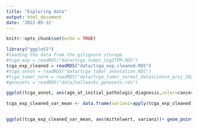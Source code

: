 ```yaml
---
title: "Exploring data"
output: html_document
date: '2022-05-12'
---
```


```r
knitr::opts_chunk$set(echo = TRUE)
```

```r
library("ggplot2")
#loading the data from the gitignore storage
#tcga_exp = readRDS("data/tcga_tumor_log2TPM.RDS")
tcga_exp_cleaned = readRDS("data/tcga_exp_cleaned.RDS")
#tcga_annot = readRDS("data/tcga_tumor_annotation.RDS")
#tcga_tumor_norm = readRDS("data/tcga_tumor_normal_datascience_proj_2022.RDS")
#genesets = readRDS("data/hallmarks_genesets.rds")
```

```r
ggplot(tcga_annot, aes(age_at_initial_pathologic_diagnosis,color=cancer_type_abbreviation ))+ geom_histogram(fill="#AFFFFF")

```

```r
tcga_exp_cleaned_var_mean <- data.frame(varianz=apply(tcga_exp_cleaned[1:1000,],1,var),mittelwert=apply(tcga_exp_cleaned[1:1000,],1,mean))


ggplot(tcga_exp_cleaned_var_mean, aes(mittelwert, varianz))+ geom_point(color="#808080",shape=1)
```

